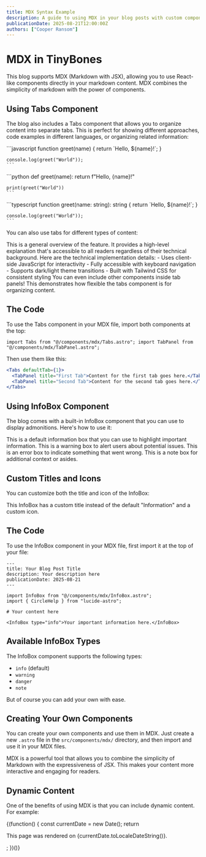 ```yaml
---
title: MDX Syntax Example
description: A guide to using MDX in your blog posts with custom components.
publicationDate: 2025-08-21T12:00:00Z
authors: ["Cooper Ransom"]
---
```



# MDX in TinyBones

This blog supports MDX (Markdown with JSX), allowing you to use React-like components directly in your markdown content. MDX combines the simplicity of markdown with the power of components.

## Using Tabs Component

The blog also includes a Tabs component that allows you to organize content into separate tabs. This is perfect for showing different approaches, code examples in different languages, or organizing related information:

<Tabs>
  <TabPanel title="JavaScript">
    ```javascript
    function greet(name) {
      return `Hello, ${name}!`;
    }
    
    console.log(greet("World"));
    ```
  </TabPanel>
  
  <TabPanel title="Python">
    ```python
    def greet(name):
        return f"Hello, {name}!"
    
    print(greet("World"))
    ```
  </TabPanel>
  
  <TabPanel title="TypeScript">
    ```typescript
    function greet(name: string): string {
      return `Hello, ${name}!`;
    }
    
    console.log(greet("World"));
    ```
  </TabPanel>
</Tabs>

You can also use tabs for different types of content:

<Tabs>
  <TabPanel title="Overview">
    This is a general overview of the feature. It provides a high-level
    explanation that's accessible to all readers regardless of their technical
    background.
  </TabPanel>

<TabPanel title="Technical Details">
  Here are the technical implementation details: - Uses client-side JavaScript
  for interactivity - Fully accessible with keyboard navigation - Supports
  dark/light theme transitions - Built with Tailwind CSS for consistent styling
</TabPanel>

  <TabPanel title="Examples">
    <InfoBox type="note">
      You can even include other components inside tab panels!
    </InfoBox>
    This demonstrates how flexible the tabs component is for organizing content.
  </TabPanel>
</Tabs>

## The Code

To use the Tabs component in your MDX file, import both components at the top:

```astro
import Tabs from "@/components/mdx/Tabs.astro"; import TabPanel from
"@/components/mdx/TabPanel.astro";
```

Then use them like this:

```jsx
<Tabs defaultTab={1}>
  <TabPanel title="First Tab">Content for the first tab goes here.</TabPanel>
  <TabPanel title="Second Tab">Content for the second tab goes here.</TabPanel>
</Tabs>
```

## Using InfoBox Component

The blog comes with a built-in InfoBox component that you can use to display admonitions. Here's how to use it:

<InfoBox>
  This is a default information box that you can use to highlight important
  information.
</InfoBox>

<InfoBox type="warning">
  This is a warning box to alert users about potential issues.
</InfoBox>

<InfoBox type="danger">
  This is an error box to indicate something that went wrong.
</InfoBox>

<InfoBox type="note">
  This is a note box for additional context or asides.
</InfoBox>

## Custom Titles and Icons

You can customize both the title and icon of the InfoBox:

<InfoBox title="Custom Title" icon={CircleHelp}>
  This InfoBox has a custom title instead of the default "Information" and a
  custom icon.
</InfoBox>

## The Code

To use the InfoBox component in your MDX file, first import it at the top of your file:

```
---
title: Your Blog Post Title
description: Your description here
publicationDate: 2025-08-21
---

import InfoBox from "@/components/mdx/InfoBox.astro";
import { CircleHelp } from "lucide-astro";

# Your content here

<InfoBox type="info">Your important information here.</InfoBox>
```

## Available InfoBox Types

The InfoBox component supports the following types:

- `info` (default)
- `warning`
- `danger`
- `note`

But of course you can add your own with ease.

## Creating Your Own Components

You can create your own components and use them in MDX. Just create a new `.astro` file in the `src/components/mdx/` directory, and then import and use it in your MDX files.

<InfoBox type="note" title="Developer Note">
  MDX is a powerful tool that allows you to combine the simplicity of Markdown
  with the expressiveness of JSX. This makes your content more interactive and
  engaging for readers.
</InfoBox>

## Dynamic Content

One of the benefits of using MDX is that you can include dynamic content. For example:

{(function() {
const currentDate = new Date();
return <p>This page was rendered on {currentDate.toLocaleDateString()}.</p>;
})()}
